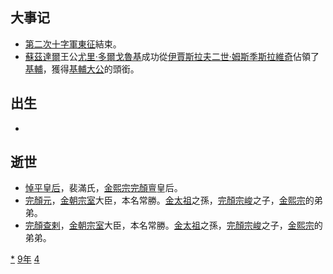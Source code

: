 {{yearTOC|1149|西夏'''[[天盛_(西夏)|天盛]]元年'''；金'''[[皇統|皇統]]九年'''，'''[[天德_(金朝)|天德]]元年'''；西辽'''[[咸清|咸清]]六年'''；南宋'''[[紹興_(南宋)|紹興]]十九年'''；大理'''[[大宝_(大理)|大宝]]元年'''；越南'''[[大定_(越南)|大定]]十年'''；日本'''[[久安|久安]]五年'''}}

== 大事记 ==
*[[第二次十字軍東征|第二次十字軍東征]]結束。
*[[蘇茲達爾|蘇茲達爾]]王公[[尤里·多爾戈魯基|尤里·多爾戈魯基]]成功從[[伊賈斯拉夫二世·姆斯季斯拉維奇|伊賈斯拉夫二世·姆斯季斯拉維奇]]佔領了[[基輔|基輔]]，獲得[[基輔大公|基輔大公]]的頭銜。

== 出生 ==
*

== 逝世 ==
{{Wikisource year mention}}
*[[悼平皇后|悼平皇后]]，裴滿氏，[[金熙宗|金熙宗]][[完顏亶|完顏亶]]皇后。
*[[完顏元|完顏元]]，[[金朝|金朝]][[宗室|宗室]]大臣，本名常勝。[[金太祖|金太祖]]之孫，[[完顏宗峻|完顏宗峻]]之子，[[金熙宗|金熙宗]]的弟弟。
*[[完顏查剌|完顏查剌]]，[[金朝|金朝]][[宗室|宗室]]大臣，本名常勝。[[金太祖|金太祖]]之孫，[[完顏宗峻|完顏宗峻]]之子，[[金熙宗|金熙宗]]的弟弟。

[[Category:1149年|*]]
[[Category:1140年代|9年]]
[[Category:12世纪各年|4]]